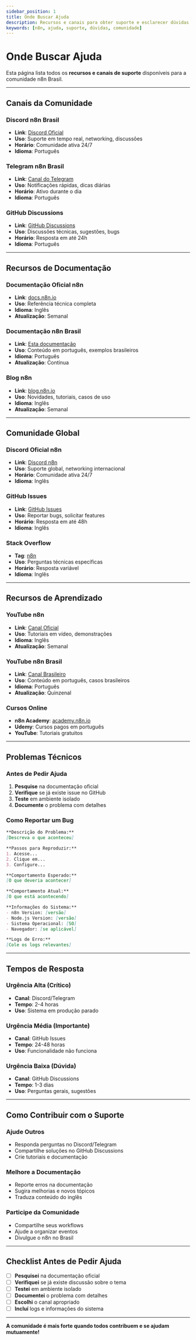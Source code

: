 ---
sidebar_position: 1
title: Onde Buscar Ajuda
description: Recursos e canais para obter suporte e esclarecer dúvidas
keywords: [n8n, ajuda, suporte, dúvidas, comunidade]
---


# <LocalIcon name="help-circle-outline" size={32} color="#ea4b71" /> Onde Buscar Ajuda

Esta página lista todos os **recursos e canais de suporte** disponíveis para a comunidade n8n Brasil.

---

## <LocalIcon name="chatbubbles-outline" size={24} color="#10b981" /> Canais da Comunidade

### **Discord n8n Brasil**
- **Link**: [Discord Oficial](https://discord.gg/n8n-brasil)
- **Uso**: Suporte em tempo real, networking, discussões
- **Horário**: Comunidade ativa 24/7
- **Idioma**: Português

### **Telegram n8n Brasil**
- **Link**: [Canal do Telegram](https://t.me/n8nbrasil)
- **Uso**: Notificações rápidas, dicas diárias
- **Horário**: Ativo durante o dia
- **Idioma**: Português

### **GitHub Discussions**
- **Link**: [GitHub Discussions](https://github.com/tatyquebralayout/n8n-Doc-pt-BR/discussions)
- **Uso**: Discussões técnicas, sugestões, bugs
- **Horário**: Resposta em até 24h
- **Idioma**: Português

---

## <LocalIcon name="document-text-outline" size={24} color="#06b6d4" /> Recursos de Documentação

### **Documentação Oficial n8n**
- **Link**: [docs.n8n.io](https://docs.n8n.io)
- **Uso**: Referência técnica completa
- **Idioma**: Inglês
- **Atualização**: Semanal

### **Documentação n8n Brasil**
- **Link**: [Esta documentação](../)
- **Uso**: Conteúdo em português, exemplos brasileiros
- **Idioma**: Português
- **Atualização**: Contínua

### **Blog n8n**
- **Link**: [blog.n8n.io](https://blog.n8n.io)
- **Uso**: Novidades, tutoriais, casos de uso
- **Idioma**: Inglês
- **Atualização**: Semanal

---

## <LocalIcon name="people-outline" size={24} color="#8b5cf6" /> Comunidade Global

### **Discord Oficial n8n**
- **Link**: [Discord n8n](https://discord.gg/n8n)
- **Uso**: Suporte global, networking internacional
- **Horário**: Comunidade ativa 24/7
- **Idioma**: Inglês

### **GitHub Issues**
- **Link**: [GitHub Issues](https://github.com/n8n-io/n8n/issues)
- **Uso**: Reportar bugs, solicitar features
- **Horário**: Resposta em até 48h
- **Idioma**: Inglês

### **Stack Overflow**
- **Tag**: [n8n](https://stackoverflow.com/questions/tagged/n8n)
- **Uso**: Perguntas técnicas específicas
- **Horário**: Resposta variável
- **Idioma**: Inglês

---

## <LocalIcon name="school-outline" size={24} color="#f59e0b" /> Recursos de Aprendizado

### **YouTube n8n**
- **Link**: [Canal Oficial](https://www.youtube.com/c/n8n-io)
- **Uso**: Tutoriais em vídeo, demonstrações
- **Idioma**: Inglês
- **Atualização**: Semanal

### **YouTube n8n Brasil**
- **Link**: [Canal Brasileiro](https://www.youtube.com/@n8nbrasil)
- **Uso**: Conteúdo em português, casos brasileiros
- **Idioma**: Português
- **Atualização**: Quinzenal

### **Cursos Online**
- **n8n Academy**: [academy.n8n.io](https://academy.n8n.io)
- **Udemy**: Cursos pagos em português
- **YouTube**: Tutoriais gratuitos

---

## <LocalIcon name="construct-outline" size={24} color="#ef4444" /> Problemas Técnicos

### **Antes de Pedir Ajuda**
1. **Pesquise** na documentação oficial
2. **Verifique** se já existe issue no GitHub
3. **Teste** em ambiente isolado
4. **Documente** o problema com detalhes

### **Como Reportar um Bug**
```markdown
**Descrição do Problema:**
[Descreva o que aconteceu]

**Passos para Reproduzir:**
1. Acesse...
2. Clique em...
3. Configure...

**Comportamento Esperado:**
[O que deveria acontecer]

**Comportamento Atual:**
[O que está acontecendo]

**Informações do Sistema:**
- n8n Version: [versão]
- Node.js Version: [versão]
- Sistema Operacional: [SO]
- Navegador: [se aplicável]

**Logs de Erro:**
[Cole os logs relevantes]
```

---

## <LocalIcon name="time-outline" size={24} color="#6b7280" /> Tempos de Resposta

### **Urgência Alta (Crítico)**
- **Canal**: Discord/Telegram
- **Tempo**: 2-4 horas
- **Uso**: Sistema em produção parado

### **Urgência Média (Importante)**
- **Canal**: GitHub Issues
- **Tempo**: 24-48 horas
- **Uso**: Funcionalidade não funciona

### **Urgência Baixa (Dúvida)**
- **Canal**: GitHub Discussions
- **Tempo**: 1-3 dias
- **Uso**: Perguntas gerais, sugestões

---

## <LocalIcon name="heart-outline" size={24} color="#ea4b71" /> Como Contribuir com o Suporte

### **Ajude Outros**
- Responda perguntas no Discord/Telegram
- Compartilhe soluções no GitHub Discussions
- Crie tutoriais e documentação

### **Melhore a Documentação**
- Reporte erros na documentação
- Sugira melhorias e novos tópicos
- Traduza conteúdo do inglês

### **Participe da Comunidade**
- Compartilhe seus workflows
- Ajude a organizar eventos
- Divulgue o n8n no Brasil

---

## <LocalIcon name="checkmark-done-outline" size={24} color="#10b981" /> Checklist Antes de Pedir Ajuda

- [ ] **Pesquisei** na documentação oficial
- [ ] **Verifiquei** se já existe discussão sobre o tema
- [ ] **Testei** em ambiente isolado
- [ ] **Documentei** o problema com detalhes
- [ ] **Escolhi** o canal apropriado
- [ ] **Incluí** logs e informações do sistema

---

**<LocalIcon name="people-circle-outline" size={16} color="#ea4b71" /> A comunidade é mais forte quando todos contribuem e se ajudam mutuamente!** 
